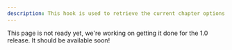 ```yaml
---
description: This hook is used to retrieve the current chapter options.
---
```


This page is not ready yet, we're working on getting it done for the 1.0 release. It should be
available soon!
